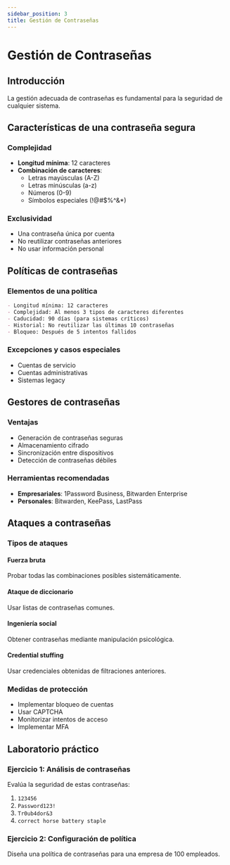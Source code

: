 ```yaml
---
sidebar_position: 3
title: Gestión de Contraseñas
---
```


# Gestión de Contraseñas

## Introducción

La gestión adecuada de contraseñas es fundamental para la seguridad de cualquier sistema.

## Características de una contraseña segura

### Complejidad
- **Longitud mínima**: 12 caracteres
- **Combinación de caracteres**:
  - Letras mayúsculas (A-Z)
  - Letras minúsculas (a-z)
  - Números (0-9)
  - Símbolos especiales (!@#$%^&*)

### Exclusividad
- Una contraseña única por cuenta
- No reutilizar contraseñas anteriores
- No usar información personal

## Políticas de contraseñas

### Elementos de una política

```markdown
- Longitud mínima: 12 caracteres
- Complejidad: Al menos 3 tipos de caracteres diferentes
- Caducidad: 90 días (para sistemas críticos)
- Historial: No reutilizar las últimas 10 contraseñas
- Bloqueo: Después de 5 intentos fallidos
```

### Excepciones y casos especiales
- Cuentas de servicio
- Cuentas administrativas
- Sistemas legacy

## Gestores de contraseñas

### Ventajas
- Generación de contraseñas seguras
- Almacenamiento cifrado
- Sincronización entre dispositivos
- Detección de contraseñas débiles

### Herramientas recomendadas
- **Empresariales**: 1Password Business, Bitwarden Enterprise
- **Personales**: Bitwarden, KeePass, LastPass

## Ataques a contraseñas

### Tipos de ataques

#### Fuerza bruta
Probar todas las combinaciones posibles sistemáticamente.

#### Ataque de diccionario
Usar listas de contraseñas comunes.

#### Ingeniería social
Obtener contraseñas mediante manipulación psicológica.

#### Credential stuffing
Usar credenciales obtenidas de filtraciones anteriores.

### Medidas de protección
- Implementar bloqueo de cuentas
- Usar CAPTCHA
- Monitorizar intentos de acceso
- Implementar MFA

## Laboratorio práctico

### Ejercicio 1: Análisis de contraseñas
Evalúa la seguridad de estas contraseñas:
1. `123456`
2. `Password123!`
3. `Tr0ub4dor&3`
4. `correct horse battery staple`

### Ejercicio 2: Configuración de política
Diseña una política de contraseñas para una empresa de 100 empleados.
